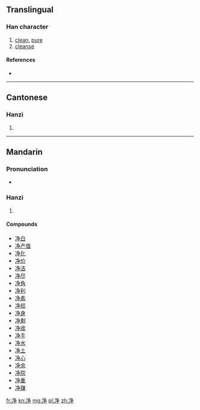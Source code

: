 {{also|凈|淨}}
==Translingual==

===Han character===
{{Han char|rn=15|rad=冫|as=06|sn=8|four=|canj=戈一弓尸木 (IMNSD)}}

# [[clean]], [[pure]]
# [[cleanse]]

====References====
* {{Han ref|kx=0132.201|hdz=10297.130|uh=51C0|ud=20928}}

----

==Cantonese==

===Hanzi===
{{yue-hanzi|jyut=|y=jeng6, jing6|tra=凈}}

# {{defn|lang=yue|sort=冫06}}

----

==Mandarin==

===Pronunciation===
* {{audio|Zh-jìng.ogg|Audio|lang=cmn}}

===Hanzi===
{{cmn-hanzi|tra=凈|pin=[[jìng]] ([[jing4]])|wg=ching<sup>4</sup>}}

# {{defn|lang=cmn|sort=冫06}}

====Compounds====
* [[净白]]
* [[净产值]]
* [[净化]]
* [[净价]]
* [[净洁]]
* [[净尽]]
* [[净角]]
* [[净利]]
* [[净素]]
* [[净损]]
* [[净身]]
* [[净剩]]
* [[净收]]
* [[净手]]
* [[净水]]
* [[净土]]
* [[净心]]
* [[净余]]
* [[净院]]
* [[净重]]
* [[净赚]]

[[fr:净]]
[[kn:净]]
[[mg:净]]
[[pl:净]]
[[zh:净]]